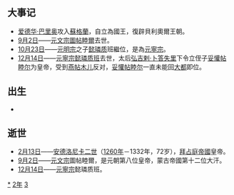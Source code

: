 {{yearTOC|1332|元'''[[至顺|至顺]]三年'''；越南'''[[開祐|開祐]]四年'''；日本南朝'''[[元弘|元弘]]二年'''，北朝'''[[正慶|正慶]]元年'''}}
== 大事记 ==
*[[爱德华·巴里奥|爱德华·巴里奥]]攻入[[蘇格蘭|蘇格蘭]]，自立為國王，復辟貝利奧爾王朝。
*[[9月2日|9月2日]]——[[元文宗|元文宗]][[圖帖睦爾|圖帖睦爾]]去世。
*[[10月23日|10月23日]]——[[元明宗|元明宗]]之子[[懿璘质|懿璘质]]班繼位，是為[[元寧宗|元寧宗]]。
*[[12月14日|12月14日]]——[[元寧宗|元寧宗]][[懿璘质班|懿璘质班]]去世，太后[[弘吉剌·卜答失里|弘吉剌·卜答失里]]下令立侄子[[妥懽帖睦尔|妥懽帖睦尔]]为皇帝，受到[[燕帖木儿|燕帖木儿]]反对，[[妥懽帖睦尔|妥懽帖睦尔]]一直未能回[[大都|大都]]即位。

== 出生 ==
*

== 逝世 ==
{{Wikisource year mention}}
*[[2月13日|2月13日]]——[[安德洛尼卡二世|安德洛尼卡二世]]（[[1260年|1260年]]－1332年，72岁），[[拜占庭帝國|拜占庭帝國]]皇帝。
*[[9月2日|9月2日]]——[[元文宗|元文宗]]圖帖睦爾，是元朝第八位皇帝，蒙古帝國第十二位大汗。
*[[12月14日|12月14日]]——[[元寧宗|元寧宗]]懿璘质班。

[[Category:1332年|*]]
[[Category:1330年代|2年]]
[[Category:14世纪各年|3]]